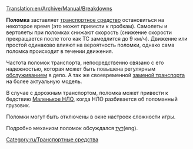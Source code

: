 [[Translation:en/Archive/Manual/Breakdowns]]


'''Поломка''' заставляет [[ru/Manual/Транспорт|транспортное средство]] остановиться на некоторое время (это может привести к пробкам). Самолеты и вертолеты при поломках снижают скорость (снижение скорости прекращается после того как ТС замедлится до 9 км/ч). Движение или простой одинаково влияют на вероятность поломки, однако сама поломка происходит в течении движения.

Частота поломок транспорта, непосредственно связано с его надежностью, которая может быть повышена регулярным [[ru/Manual/Обслуживание|обслуживанием]] в депо. А так же своевременной [[ru/Manual/Замена транспорта|заменой транспорта]] на более актуальную модель. 

В случае с дорожным транспортом, поломка может привести к бедствию [[ru/Manual/Бедствия#Маленькое НЛО|Маленькое НЛО]], когда НЛО разбивается об поломанный грузовик.

Поломки могут быть отключены в окне настроек сложности игры. 

Подробно механизм поломок обсуждался [http://www.tt-forums.net/viewtopic.php?t=53283 тут](eng).

[[Category:ru/Транспортные средства]]